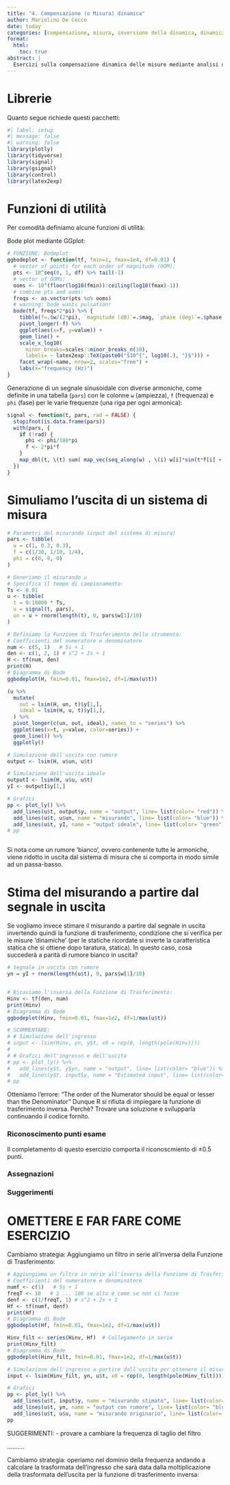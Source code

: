 ```yaml
---
title: "4. Compensazione (o Misura) dinamica"
author: Mariolino De Cecco
date: today
categories: [compensazione, misura, inversione della dinamica, dinamica]
format:
  html:
    toc: true
abstract: |
  Esercizi sulla compensazione dinamica delle misure mediante analisi dello spettro e filtraggio offline.
---
```


# Librerie

Quanto segue richiede questi pacchetti:

```r
#| label: setup
#| message: false
#| warning: false
library(plotly)
library(tidyverse)
library(signal)
library(gsignal)
library(control)
library(latex2exp)
```

# Funzioni di utilità

Per comodità definiamo alcune funzioni di utilità:

Bode plot mediante GGplot:

```r
# FUNZIONE: Bodeplot
ggbodeplot <- function(tf, fmin=1, fmax=1e4, df=0.01) {
  # vector of points for each order of magnitude (OOM):
  pts <- 10^seq(0, 1, df) %>% tail(-1)
  # vector of OOMs:
  ooms <- 10^(floor(log10(fmin)):ceiling(log10(fmax)-1))
  # combine pts and ooms:
  freqs <- as.vector(pts %o% ooms)
  # warning: bode wants pulsation!
  bode(tf, freqs*2*pi) %>% {
    tibble(f=.$w/(2*pi), `magnitude (dB)`=.$mag, `phase (deg)`=.$phase)} %>%
    pivot_longer(-f) %>% 
    ggplot(aes(x=f, y=value)) +
    geom_line() +
    scale_x_log10(
      minor_breaks=scales::minor_breaks_n(10), 
      labels= ~ latex2exp::TeX(paste0("$10^{", log10(.), "}$"))) +
    facet_wrap(~name, nrow=2, scales="free") +
    labs(x="frequency (Hz)")
}
```

Generazione di un segnale sinusoidale con diverse armoniche, come definite in una tabella (`pars`) con le colonne `w` (ampiezza), `f` (frequenza) e `phi` (fase) per le varie frequenze (una riga per ogni armonica):

```r
signal <- function(t, pars, rad = FALSE) { 
  stopifnot(is.data.frame(pars))
  with(pars, {
    if (!rad) {
      phi <- phi/180*pi
      f <- 2*pi*f
    }
    map_dbl(t, \(t) sum( map_vec(seq_along(w) , \(i) w[i]*sin(t*f[i] + phi[i] ))))
  })
}

```

# Simuliamo l'uscita di un sistema di misura

```r
# Parametri del misurando (input del sistema di misura)
pars <- tibble(
  w = c(1, 0.3, 0.3), 
  f = c(1/30, 1/10, 1/4), 
  phi = c(0, 0, 0)
)

# Generiamo il misurando u
# Specifica il tempo di campionamento:
Ts <- 0.01  
u <- tibble(
  t = 0:10000 * Ts,
  u = signal(t, pars),
  un = u + rnorm(length(t), 0, pars$w[1]/10)
)

# Definiamo la Funzione di Trasferimento dello strumento:
# Coefficienti del numeratore e denominatore
num <- c(5, 1)   # 5s + 1
den <- c(1, 2, 1) # s^2 + 2s + 1
H <- tf(num, den)
print(H)
# Diagramma di Bode
ggbodeplot(H, fmin=0.01, fmax=1e2, df=1/max(u$t))
```
```r
(u %>% 
  mutate(
    out = lsim(H, un, t)$y[1,],
    ideal = lsim(H, u, t)$y[1,],
  ) %>% 
  pivot_longer(c(un, out, ideal), names_to = "series") %>% 
  ggplot(aes(x=t, y=value, color=series)) + 
  geom_line()) %>% 
  ggplotly()
```


```r
# Simulazione dell'uscita con rumore
output <- lsim(H, u$un, u$t)

# Simulazione dell'uscita ideale
outputI <- lsim(H, u$u, u$t)
yI <- outputI$y[1,]

# Grafici
pp <- plot_ly() %>%
  add_lines(u$t, output$y, name = "output", line= list(color= "red")) %>%
  add_lines(u$t, u$un, name = "misurando", line= list(color= "blue")) %>%
  add_lines(u$t, yI, name = "output ideale", line= list(color= "green"))
# pp



```

Si nota come un rumore 'bianco', ovvero contenente tutte le armoniche, viene ridotto in uscita dal sistema di misura che si comporta in modo simile ad un passa-basso.

# Stima del misurando a partire dal segnale in uscita

Se vogliamo invece stimare il misurando a partire dal segnale in uscita invertendo quindi la funzione di trasferimento, condizione che si verifica per le misure 'dinamiche' (per le statiche ricordate si inverte la caratteristica statica che si ottiene dopo taratura, statica). In questo caso, cosa succederà a parità di rumore bianco in uscita?

```r
# Segnale in uscita con rumore
yn = yI + rnorm(length(u$t), 0, pars$w[1]/10)


# Ricaviamo l'inversa della Funzione di Trasferimento:
Hinv <- tf(den, num)
print(Hinv)
# Diagramma di Bode
ggbodeplot(Hinv, fmin=0.01, fmax=1e2, df=1/max(u$t))

# SCOMMENTARE:
# # Simulazione dell'ingresso
# input <- lsim(Hinv, yn, y$t, x0 = rep(0, length(pole(Hinv))))
# 
# # Grafici dell'ingresso e dell'uscita
# pp <- plot_ly() %>%
#   add_lines(y$t, y$yn, name = "output", line= list(color= "blue")) %>%
#   add_lines(y$t, input$y, name = "Estimated input", line= list(color= "red"))
# pp

```

Otteniamo l'errore: "The order of the Numerator should be equal or lesser than the Denominator" Dunque R si rifiuta di impiegare la funzione di trasferimento inversa. Perchè? Trovare una soluzione e svilupparla continuando il codice fornito.


:::{.callout-note title="Esercitazione"}

### Riconoscimento punti esame {.unnumbered}

Il completamento di questo esercizio comporta il riconoscmiento di ±0.5 punti.

### Assegnazioni {.unnumbered}


### Suggerimenti {.unnumbered}


:::



# OMETTERE E FAR FARE COME ESERCIZIO

Cambiamo strategia: Aggiungiamo un filtro in serie all'inversa della Funzione di Trasferimento:

```r
# Aggiungiamo un filtro in serie all'inversa della Funzione di Trasferimento:
# Coefficienti del numeratore e denominatore
numf <- c(1)   # 5s + 1
freqT <- 10   # 1 ... 100 se alto è come se non ci fosse
denf <- c(1/freqT, 1) # s^2 + 2s + 1
Hf <- tf(numf, denf)
print(Hf)
# Diagramma di Bode
ggbodeplot(Hf, fmin=0.01, fmax=1e2, df=1/max(u$t))

Hinv_filt <- series(Hinv, Hf)  # Collegamento in serie
print(Hinv_filt)
# Diagramma di Bode
ggbodeplot(Hinv_filt, fmin=0.01, fmax=1e2, df=1/max(u$t))

# Simulazione dell'ingresso a partire dall'uscita per ottenere il misurando
input <- lsim(Hinv_filt, yn, u$t, x0 = rep(0, length(pole(Hinv_filt))))

# Grafici
pp <- plot_ly() %>%
  add_lines(u$t, input$y, name = "misurando stimato", line= list(color= "red")) %>%
  add_lines(u$t, yn, name = "output con rumore", line= list(color= "blue"))%>%
  add_lines(u$t, u$u, name = "misurando originario", line= list(color= "green"))
pp

```

SUGGERIMENTI: - provare a cambiare la frequenza di taglio del filtro

..........

Cambiamo strategia: operiamo nel dominio della frequenza andando a calcolare la trasformata dell'ingresso che sarà data dalla moltiplicazione della trasformata dell'uscita per la funzione di trasferimento inversa:
